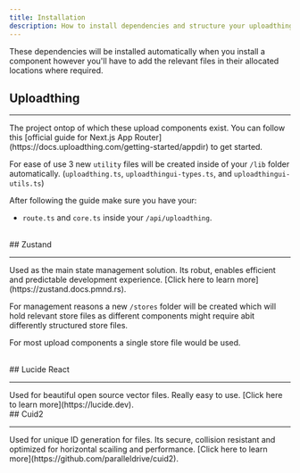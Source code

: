 ```yaml
---
title: Installation
description: How to install dependencies and structure your uploadthingui folders.
---
```


<Note type="note" title="Information">
  These dependencies will be installed automatically when you install a
  component however you'll have to add the relevant files in their allocated
  locations where required.
</Note>

## Uploadthing

<hr />
The project ontop of which these upload components exist. You can follow this [official
guide for Next.js App Router](https://docs.uploadthing.com/getting-started/appdir)
to get started.

For ease of use 3 new `utility` files will be created inside of your `/lib` folder automatically. (`uploadthing.ts`, `uploadthingui-types.ts`, and `uploadthingui-utils.ts`)

After following the guide make sure you have your:

- `route.ts` and `core.ts` inside your `/api/uploadthing`.

<br />
## Zustand
<hr />
Used as the main state management solution. Its robut, enables efficient and predictable
development experience. [Click here to learn more](https://zustand.docs.pmnd.rs).

For management reasons a new `/stores` folder will be created
which will hold relevant store files as different components might require abit differently
structured store files.

For most upload components a single store file would be used.

<br />
## Lucide React
<hr />
Used for beautiful open source vector files. Really easy to use. [Click here to learn
more](https://lucide.dev).

<br />
## Cuid2
<hr />
Used for unique ID generation for files. Its secure, collision resistant and optimized
for horizontal scailing and performance. [Click here to learn more](https://github.com/paralleldrive/cuid2).
